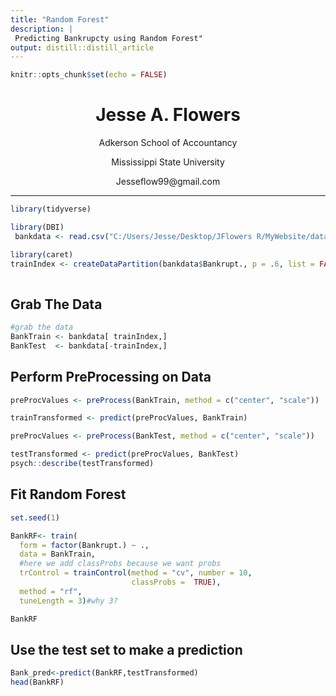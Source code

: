 ```yaml
---
title: "Random Forest"
description: |
 Predicting Bankrupcty using Random Forest"
output: distill::distill_article
---
```


```r
knitr::opts_chunk$set(echo = FALSE)
```

<center>

# Jesse A. Flowers

Adkerson School of Accountancy

Mississippi State University

Jesseflow99@gmail.com

</center>

------------------------------------------------------------------------

```r
library(tidyverse)

library(DBI)
 bankdata <- read.csv("C:/Users/Jesse/Desktop/JFlowers R/MyWebsite/data/bankdata.csv")
```


```r
library(caret)
trainIndex <- createDataPartition(bankdata$Bankrupt., p = .6, list = FALSE, times = 1)
 
```


## Grab The Data
```r
#grab the data
BankTrain <- bankdata[ trainIndex,]
BankTest  <- bankdata[-trainIndex,]
```



## Perform PreProcessing on Data
```r
preProcValues <- preProcess(BankTrain, method = c("center", "scale"))

trainTransformed <- predict(preProcValues, BankTrain)

preProcValues <- preProcess(BankTest, method = c("center", "scale"))

testTransformed <- predict(preProcValues, BankTest)
psych::describe(testTransformed)


```

## Fit Random Forest 
```r
set.seed(1)

BankRF<- train(
  form = factor(Bankrupt.) ~ .,
  data = BankTrain,
  #here we add classProbs because we want probs
  trControl = trainControl(method = "cv", number = 10,
                           classProbs =  TRUE),
  method = "rf",
  tuneLength = 3)#why 3?

BankRF
```


## Use the test set to make a prediction
```r
Bank_pred<-predict(BankRF,testTransformed)
head(BankRF)

```






